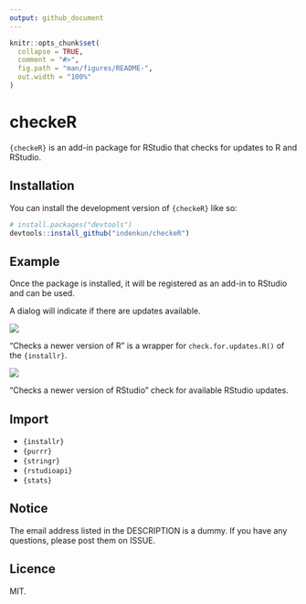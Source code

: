 ```yaml
---
output: github_document
---
```


<!-- README.md is generated from README.Rmd. Please edit that file -->

```r
knitr::opts_chunk$set(
  collapse = TRUE,
  comment = "#>",
  fig.path = "man/figures/README-",
  out.width = "100%"
)
```

# checkeR

<!-- badges: start -->
<!-- badges: end -->

`{checkeR}` is an add-in package for RStudio that checks for updates to R and RStudio.

## Installation

You can install the development version of `{checkeR}` like so:

``` r
# install.packages("devtools")
devtools::install_github("indenkun/checkeR")
```

## Example

Once the package is installed, it will be registered as an add-in to RStudio and can be used.

A dialog will indicate if there are updates available.

![](img/checkeR.gif)

"Checks a newer version of R" is a wrapper for `check.for.updates.R()` of the `{installr}`.

![](img/checkeRStudio.gif)

"Checks a newer version of RStudio" check for available RStudio updates.

## Import

* `{installr}`
* `{purrr}`
* `{stringr}`
* `{rstudioapi}`
* `{stats}`

## Notice

The email address listed in the DESCRIPTION is a dummy. If you have any questions, please post them on ISSUE.

## Licence

MIT.
